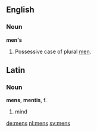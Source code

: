 ==English==

===Noun===
'''men's'''
#Possessive case of plural [[men]].

==Latin==
===Noun===
'''mens''', '''mentis''', f.
# mind

[[de:mens]]
[[nl:mens]]
[[sv:mens]]